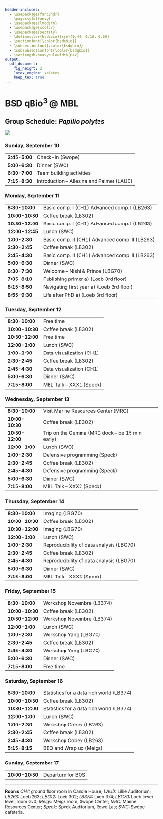 ```yaml
---
header-includes:
  - \usepackage{fancyhdr}
  - \pagestyle{fancy}
  - \usepackage{lmodern}
  - \usepackage{xcolor}
  - \usepackage{sectsty}
  - \definecolor{bsdqbio}{rgb}{0.44, 0.16, 0.39}
  - \sectionfont{\color{bsdqbio}}
  - \subsectionfont{\color{bsdqbio}}
  - \subsubsectionfont{\color{bsdqbio}}
  - \setlength\heavyrulewidth{0ex}
output:
  pdf_document:
    fig_height: 2
    latex_engine: xelatex
    keep_tex: true
---
```

# BSD qBio$^3$ @ MBL

## Group Schedule: *Papilio polytes*
 ![](https://github.com/StefanoAllesina/BSD-QBio3/raw/master/logo_group/Papilio_polytes.png)

### Sunday, September 10 

------------------    ------------------------------------------------
**2:45-5:00**         Check-in (Swope)                                
**5:00-6:30**         Dinner (SWC)                                    
**6:30-7:00**         Team building activities                        
**7:15-8:30**         Introduction – Allesina and Palmer (LAUD)       
------------------    ------------------------------------------------

### Monday, September 11 

------------------    ------------------------------------------------
**8:30-10:00**        Basic comp. I (CH1) Advanced comp. I (LB263)    
**10:00-10:30**       Coffee break (LB302)                            
**10:30-12:00**       Basic comp. I (CH1) Advanced comp. I (LB263)    
**12:00-12:45**       Lunch (SWC)                                     
**1:00-2:30**         Basic comp. II (CH1) Advanced comp. II (LB263)  
**2:30-2:45**         Coffee break (LB302)                            
**2:45-4:30**         Basic comp. II (CH1) Advanced comp. II (LB263)  
**5:00-6:30**         Dinner (SWC)                                    
**6:30-7:30**         Welcome – Nishi & Prince (LBG70)                
**7:35-8:10**         Publishing primer a) (Loeb 3rd floor)           
**8:15-8:50**         Navigating first year a) (Loeb 3rd floor)       
**8:55-9:30**         Life after PhD a) (Loeb 3rd floor)              
------------------    ------------------------------------------------

### Tuesday, September 12 

------------------    ------------------------------------------------
**8:30-10:00**        Free time                                       
**10:00-10:30**       Coffee break (LB302)                            
**10:30-12:00**       Free time                                       
**12:00-1:00**        Lunch (SWC)                                     
**1:00-2:30**         Data visualization (CH1)                        
**2:30-2:45**         Coffee break (LB302)                            
**2:45-4:30**         Data visualization (CH1)                        
**5:00-6:30**         Dinner (SWC)                                    
**7:15-8:00**         MBL Talk – XXX1 (Speck)                         
------------------    ------------------------------------------------

### Wednesday, September 13 

------------------    ------------------------------------------------
**8:30-10:00**        Visit Marine Resources Center (MRC)             
**10:00-10:30**       Coffee break (LB302)                            
**10:30-12:00**       Trip on the Gemma (MRC dock – be 15 min early)  
**12:00-1:00**        Lunch (SWC)                                     
**1:00-2:30**         Defensive programming (Speck)                   
**2:30-2:45**         Coffee break (LB302)                            
**2:45-4:30**         Defensive programming (Speck)                   
**5:00-6:30**         Dinner (SWC)                                    
**7:15-8:00**         MBL Talk – XXX2 (Speck)                         
------------------    ------------------------------------------------

### Thursday, September 14 

------------------    ------------------------------------------------
**8:30-10:00**        Imaging (LBG70)                                 
**10:00-10:30**       Coffee break (LB302)                            
**10:30-12:00**       Imaging (LBG70)                                 
**12:00-1:00**        Lunch (SWC)                                     
**1:00-2:30**         Reproducibility of data analysis (LBG70)        
**2:30-2:45**         Coffee break (LB302)                            
**2:45-4:30**         Reproducibility of data analysis (LBG70)        
**5:00-6:30**         Dinner (SWC)                                    
**7:15-8:00**         MBL Talk – XXX3 (Speck)                         
------------------    ------------------------------------------------

### Friday, September 15 

------------------    ------------------------------------------------
**8:30-10:00**        Workshop Novembre (LB374)                       
**10:00-10:30**       Coffee break (LB302)                            
**10:30-12:00**       Workshop Novembre (LB374)                       
**12:00-1:00**        Lunch (SWC)                                     
**1:00-2:30**         Workshop Yang (LBG70)                           
**2:30-2:45**         Coffee break (LB302)                            
**2:45-4:30**         Workshop Yang (LBG70)                           
**5:00-6:30**         Dinner (SWC)                                    
**7:15-8:00**         Free time                                       
------------------    ------------------------------------------------

### Saturday, September 16 

------------------    ------------------------------------------------
**8:30-10:00**        Statistics for a data rich world (LB374)        
**10:00-10:30**       Coffee break (LB302)                            
**10:30-12:00**       Statistics for a data rich world (LB374)        
**12:00-1:00**        Lunch (SWC)                                     
**1:00-2:30**         Workshop Cobey (LB263)                          
**2:30-2:45**         Coffee break (LB302)                            
**2:45-4:30**         Workshop Cobey (LB263)                          
**5:15-8:15**         BBQ and Wrap up (Meigs)                         
------------------    ------------------------------------------------

### Sunday, September 17 

------------------    ------------------------------------------------
**10:00-10:30**       Departure for BOS                               
------------------    ------------------------------------------------



-------


**Rooms** *CH1:* ground floor room in Candle House; *LAUD:* Lillie Auditorium; *LB263:* Loeb 263; *LB302:* Loeb 302; *LB374:* Loeb 374; 
*LBG70:* Loeb lower level, room G70; *Meigs:* Meigs room, Swope Center; *MRC:* Marine Resources Center; *Speck:* Speck Auditorium, Rowe Lab; *SWC:* Swope cafeteria.
  
